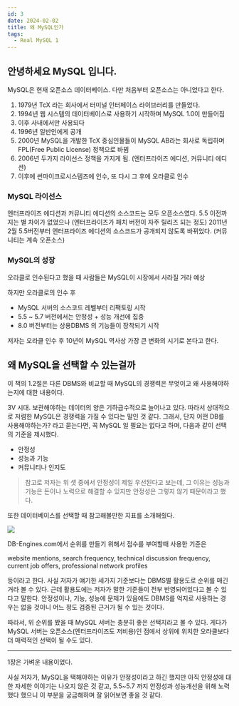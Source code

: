 ```yaml
---
id: 3
date: 2024-02-02
title: 왜 MySQL인가
tags:
  - Real MySQL 1
---
```


## 안녕하세요 MySQL 입니다.

MySQL은 현재 오픈소스 데이터베이스. 다만 처음부터 오픈소스는 아니었다고 한다.

1. 1979년 TcX 라는 회사에서 터미널 인터페이스 라이브러리를 만들었다.
2. 1994년 웹 시스템의 데이터베이스로 사용하기 시작하며 MySQL 1.0이 만들어짐
3. 이후 사내에서만 사용되다
4. 1996년 일반인에게 공개
5. 2000년 MySQL을 개발한 TcX 중심인물들이 MySQL AB라는 회사로 독립하며 FPL(Free Public License) 정책으로 바뀜
6. 2006년 두가지 라이선스 정책을 가지게 됨. (엔터프라이즈 에디션, 커뮤니티 에디션)
6. 이후에 썬마이크로시스템즈에 인수, 또 다시 그 후에 오라클로 인수

### MySQL 라이선스

엔터프라이즈 에디션과 커뮤니티 에디션의 소스코드는 모두 오픈소스였다.
5.5 이전까지는 별 차이가 없었으나 (엔터프라이즈가 패치 버전이 자주 릴리즈 되는 정도)
2011년 2월 5.5버전부터 엔터프라이즈 에디션의 소스코드가 공개되지 않도록 바뀌었다. (커뮤니티는 계속 오픈소스)

### MySQL의 성장

오라클로 인수된다고 했을 때 사람들은 MySQL이 시장에서 사라질 거라 예상


하지만 오라클로의 인수 후

- MySQL 서버의 소스코드 레벨부터 리팩토링 시작
- 5.5 ~ 5.7 버전에서는 안정성 + 성능 개선에 집중
- 8.0 버전부터는 상용DBMS 의 기능들이 장착되기 시작

저자는 오라클 인수 후 10년이 MySQL 역사상 가장 큰 변화의 시기로 본다고 한다.


## 왜 MySQL을 선택할 수 있는걸까

이 책의 1.2절은 다른 DBMS와 비교할 때 MySQL의 경쟁력은 무엇이고 왜 사용해야하는지에 대한 내용이다.

3V 시대. 보관해야하는 데이터의 양은 기하급수적으로 늘어나고 있다. 따라서 상대적으로 저렴한 MySQL은 경쟁력을 가질 수 있다는 말인 것 같다.
그래서, 단지 어떤 DB를 사용해야하는가? 라고 묻는다면, 꼭 MySQL 일 필요는 없다고 하며, 다음과 같이 선택의 기준을 제시했다.

- 안정성
- 성능과 기능
- 커뮤니티나 인지도

> 참고로 저자는 위 셋 중에서 안정성이 제일 우선된다고 보는데, 그 이유는 성능과 기능은 돈이나 노력으로 해결할 수 있지만 안정성은 그렇지 않기 때문이라고 했다.

또한 데이터베이스를 선택할 때 참고해볼만한 지표를 소개해줬다.

![](/notes/3-why-mysql/img.png)

DB-Engines.com에서 순위를 만들기 위해서 점수를 부여할때 사용한 기준은

website mentions, search frequency, technical discussion frequency, current job offers, professional network profiles

등이라고 한다. 사실 저자가 얘기한 세가지 기준보다는 DBMS별 활용도로 순위를 매긴거라 볼 수 있다.
근데 활용도에는 저자가 말한 기준들이 전부 반영되어있다고 볼 수 있다고 말한다.
안정성이나, 기능, 성능에 문제가 있음에도 DBMS를 억지로 사용하는 경우는 없을 것이니 어느 정도 검증된 근거가 될 수 있는 것이다.

따라서, 위 순위를 봤을 때 MySQL 서버는 충분히 좋은 선택지라고 볼 수 있다.
게다가 MySQL 서버는 오픈소스(엔터프라이즈도 저비용)인 점에서 상위에 위치한 오라클보다 더 매력적인 선택이 될 수도 있다.

---

1장은 가벼운 내용이었다.

사실 저자가, MySQL을 택해야하는 이유가 안정성이라고 하긴 했지만
아직 안정성에 대한 자세한 이야기는 나오지 않은 것 같고,
5.5~5.7 까지 안정성과 성능개선을 위해 노력했다 했으니 이 부분을 궁금해하며 잘 읽어보면 좋을 것 같다.